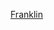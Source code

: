 {{US county navigation box
| template_name = 富蘭克林縣 (愛荷華州)
| listclass = hlist
| county = 富蘭克林縣
| state  = 愛荷華州
| seat   = 漢普頓

| map_image   = Map of Iowa highlighting Franklin County.svg
| map_caption = Map of Iowa highlighting Franklin County
| map_size    = 75x75

| title1 = [[都市]]
| body1  = 
* [[阿克萊 (愛荷華州)|阿克萊]]‡
* [[亞歷山大 (愛荷華州)|亞歷山大]]
* [[庫爾特 (愛荷華州)|庫爾特]]
* [[道斯 (愛荷華州)|道斯]]‡
* [[日内瓦 (愛荷華州)|日內瓦]]
* [[漢普頓 (愛荷華州)|漢普頓]]
* [[漢塞爾 (愛荷華州)|漢塞爾]]
* [[拉蒂默 (愛荷華州)|拉蒂默]]
* [[波普喬伊 (愛荷華州)|波普喬伊]]
* [[謝菲爾德 (愛荷華州)|謝菲爾德]]

| title2 = [[鎮區 (美國)|鎮區]]
| body2  =
* [[日內瓦鎮區 (愛荷華州富蘭克林縣)|日內瓦鎮區]]
* [[格蘭特鎮區 (愛荷華州富蘭克林縣)|格蘭特鎮區]]
* [[哈密爾頓鎮區 (愛荷華州富蘭克林縣)|哈密爾頓鎮區]]
* [[英漢姆鎮區 (愛荷華州)|英漢姆鎮區]]
* [[李鎮區 (愛荷華州富蘭克林縣)|李鎮區]]
* [[馬里恩鎮區 (愛荷華州富蘭克林縣)|馬里恩鎮區]]
* [[摩根鎮區 (愛荷華州富蘭克林縣)|摩根鎮區]]
* [[莫特鎮區 (愛荷華州富蘭克林縣)|莫特鎮區]]
* [[奧克蘭鎮區 (愛荷華州富蘭克林縣)|奧克蘭鎮區]]
* [[奧西奧拉鎮區 (愛荷華州富蘭克林縣)|奧西奧拉鎮區]]
* [[里弗鎮區 (愛荷華州富蘭克林縣)|里弗鎮區]]
* [[里奇蘭鎮區 (愛荷華州富蘭克林縣)|里奇蘭鎮區]]
* [[羅斯鎮區 (愛荷華州富蘭克林縣)|羅斯鎮區]]
* [[斯考特鎮區 (愛荷華州富蘭克林縣)|斯考特鎮區]]
* [[韋斯特福克鎮區 (愛荷華州富蘭克林縣)|韋斯特福克鎮區]]
* [[維斯納鎮區 (愛荷華州富蘭克林縣)|維斯納鎮區]]

| title3 = [[人口普查指定地區|CDPs]]
| body3  = 
* [[布拉德福德 (愛荷華州)|布拉德福德]]
* [[查平 (愛荷華州)|查平]]

| title4 = [[非建制地區]]
| body4  = 
* [[伯戴特 (愛荷華州)|伯戴特]]
* [[法科納 (愛荷華州)|法科納]]
* [[歐克蘭德 (愛荷華州)|歐克蘭德]]

| title5 = 備註
| body5  = ‡跨縣聚居地

}}<noinclude>
[[Category:艾奧瓦州縣份導航模板|Franklin]]
[[Category:富蘭克林縣 (愛荷華州)| ]]
</noinclude>